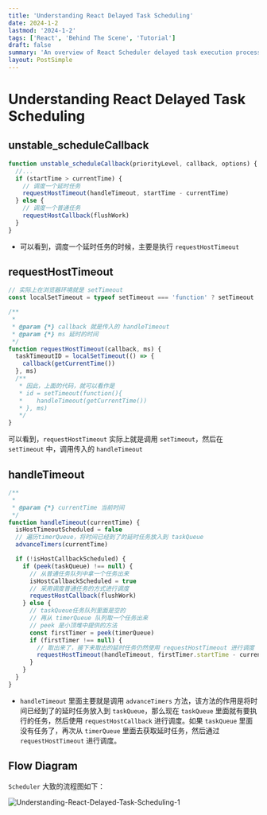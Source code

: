 ```yaml
---
title: 'Understanding React Delayed Task Scheduling'
date: 2024-1-2
lastmod: '2024-1-2'
tags: ['React', 'Behind The Scene', 'Tutorial']
draft: false
summary: 'An overview of React Scheduler delayed task execution process'
layout: PostSimple
---
```


# Understanding React Delayed Task Scheduling

## unstable_scheduleCallback

```js
function unstable_scheduleCallback(priorityLevel, callback, options) {
  //...
  if (startTime > currentTime) {
    // 调度一个延时任务
    requestHostTimeout(handleTimeout, startTime - currentTime)
  } else {
    // 调度一个普通任务
    requestHostCallback(flushWork)
  }
}
```

- 可以看到，调度一个延时任务的时候，主要是执行 `requestHostTimeout`

## requestHostTimeout

```js
// 实际上在浏览器环境就是 setTimeout
const localSetTimeout = typeof setTimeout === 'function' ? setTimeout : null

/**
 *
 * @param {*} callback 就是传入的 handleTimeout
 * @param {*} ms 延时的时间
 */
function requestHostTimeout(callback, ms) {
  taskTimeoutID = localSetTimeout(() => {
    callback(getCurrentTime())
  }, ms)
  /**
   * 因此，上面的代码，就可以看作是
   * id = setTimeout(function(){
   *    handleTimeout(getCurrentTime())
   * }, ms)
   */
}
```

可以看到，`requestHostTimeout` 实际上就是调用 `setTimeout`，然后在 `setTimeout` 中，调用传入的 `handleTimeout`

## handleTimeout

```js
/**
 *
 * @param {*} currentTime 当前时间
 */
function handleTimeout(currentTime) {
  isHostTimeoutScheduled = false
  // 遍历timerQueue，将时间已经到了的延时任务放入到 taskQueue
  advanceTimers(currentTime)

  if (!isHostCallbackScheduled) {
    if (peek(taskQueue) !== null) {
      // 从普通任务队列中拿一个任务出来
      isHostCallbackScheduled = true
      // 采用调度普通任务的方式进行调度
      requestHostCallback(flushWork)
    } else {
      // taskQueue任务队列里面是空的
      // 再从 timerQueue 队列取一个任务出来
      // peek 是小顶堆中提供的方法
      const firstTimer = peek(timerQueue)
      if (firstTimer !== null) {
        // 取出来了，接下来取出的延时任务仍然使用 requestHostTimeout 进行调度
        requestHostTimeout(handleTimeout, firstTimer.startTime - currentTime)
      }
    }
  }
}
```

- `handleTimeout` 里面主要就是调用 `advanceTimers` 方法，该方法的作用是将时间已经到了的延时任务放入到 `taskQueue`，那么现在 `taskQueue` 里面就有要执行的任务，然后使用 `requestHostCallback` 进行调度。如果 `taskQueue` 里面没有任务了，再次从 `timerQueue` 里面去获取延时任务，然后通过 `requestHostTimeout` 进行调度。

## Flow Diagram

`Scheduler` 大致的流程图如下：

![Understanding-React-Delayed-Task-Scheduling-1](/static/images/React/Understanding-React-Delayed-Task-Scheduling/Understanding-React-Delayed-Task-Scheduling-1.png)
